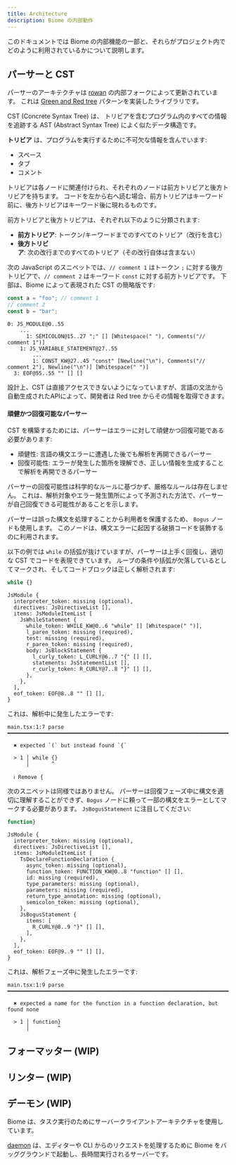 ```yaml
---
title: Architecture
description: Biome の内部動作
---
```


このドキュメントでは Biome の内部機能の一部と、それらがプロジェクト内でどのように利用されているかについて説明します。

## パーサーと CST

パーサーのアーキテクチャは [rowan] の内部フォークによって更新されています。
これは [Green and Red tree] パターンを実装したライブラリです。

CST (Concrete Syntax Tree) は、 トリビアを含むプログラム内のすべての情報を追跡する AST (Abstract Syntax Tree) によく似たデータ構造です。

**トリビア** は、プログラムを実行するために不可欠な情報を含んでいます:
- スペース
- タブ
- コメント

トリビアは各ノードに関連付けられ、それぞれのノードは前方トリビアと後方トリビアを持ちます。
コードを左から右へ読む場合、前方トリビアはキーワード前に、後方トリビアはキーワード後に現れるものです。

前方トリビアと後方トリビアは、それぞれ以下のように分類されます:
- **前方トリビア**: トークン/キーワードまでのすべてのトリビア（改行を含む）
- **後方トリビア**: 次の改行までのすべてのトリビア（その改行自体は含まない）


次の JavaScript のスニペットでは、`// comment 1` はトークン `;` に対する後方トリビアで、`// comment 2` はキーワード `const` に対する前方トリビアです。
下部は、Biome によって表現された CST の簡略版です:

```js
const a = "foo"; // comment 1
// comment 2
const b = "bar";
```

```
0: JS_MODULE@0..55
    ...
      1: SEMICOLON@15..27 ";" [] [Whitespace(" "), Comments("// comment 1")]
    1: JS_VARIABLE_STATEMENT@27..55
        ...
        1: CONST_KW@27..45 "const" [Newline("\n"), Comments("// comment 2"), Newline("\n")] [Whitespace(" ")]
  3: EOF@55..55 "" [] []
```

設計上、CST は直接アクセスできないようになっていますが、言語の文法から自動生成されたAPIによって、開発者は Red tree からその情報を取得できます。


#### 頑健かつ回復可能なパーサー

CST を構築するためには、パーサーはエラーに対して頑健かつ回復可能である必要があります:
- 頑健性: 言語の構文エラーに遭遇した後でも解析を再開できるパーサー
- 回復可能性: エラーが発生した箇所を理解でき、正しい情報を生成することで解析を再開できるパーサー

パーサーの回復可能性は科学的なルールに基づかず、厳格なルールは存在しません。
これは、解析対象やエラー発生箇所によって予測された方法で、パーサーが自己回復できる可能性があることを示します。

パーサーは誤った構文を処理することから利用者を保護するため、 `Bogus` ノードも使用します。
このノードは、構文エラーに起因する破損コードを装飾するのに利用されます。

以下の例では `while` の括弧が抜けていますが、パーサーは上手く回復し、適切な CST でコードを表現できています。
ループの条件や括弧が欠落しているとしてマークされ、そしてコードブロックは正しく解析されます:


```js
while {}
```

```
JsModule {
  interpreter_token: missing (optional),
  directives: JsDirectiveList [],
  items: JsModuleItemList [
    JsWhileStatement {
      while_token: WHILE_KW@0..6 "while" [] [Whitespace(" ")],
      l_paren_token: missing (required),
      test: missing (required),
      r_paren_token: missing (required),
      body: JsBlockStatement {
        l_curly_token: L_CURLY@6..7 "{" [] [],
        statements: JsStatementList [],
        r_curly_token: R_CURLY@7..8 "}" [] [],
      },
    },
  ],
  eof_token: EOF@8..8 "" [] [],
}
```

これは、解析中に発生したエラーです:

```
main.tsx:1:7 parse ━━━━━━━━━━━━━━━━━━━━━━━━━━━━━━━━━━━━━━━━━━━━━━━━━━━━━━━━━━━━━━━━━━━━━━━━━━━━━━━━━

  ✖ expected `(` but instead found `{`

  > 1 │ while {}
      │       ^

  ℹ Remove {
```

次のスニペットは同様ではありません。
パーサーは回復フェーズ中に構文を適切に理解することができず、`Bogus` ノードに頼って一部の構文をエラーとしてマークする必要があります。
`JsBogusStatement` に注目してください:

```js
function}
```

```
JsModule {
  interpreter_token: missing (optional),
  directives: JsDirectiveList [],
  items: JsModuleItemList [
    TsDeclareFunctionDeclaration {
      async_token: missing (optional),
      function_token: FUNCTION_KW@0..8 "function" [] [],
      id: missing (required),
      type_parameters: missing (optional),
      parameters: missing (required),
      return_type_annotation: missing (optional),
      semicolon_token: missing (optional),
    },
    JsBogusStatement {
      items: [
        R_CURLY@8..9 "}" [] [],
      ],
    },
  ],
  eof_token: EOF@9..9 "" [] [],
}
```

これは、解析フェーズ中に発生したエラーです:

```
main.tsx:1:9 parse ━━━━━━━━━━━━━━━━━━━━━━━━━━━━━━━━━━━━━━━━━━━━━━━━━━━━━━━━━━━━━━━━━━━━━━━━━━━━━━━━━

  ✖ expected a name for the function in a function declaration, but found none

  > 1 │ function}
      │         ^
```

## フォーマッター (WIP)

## リンター (WIP)

## デーモン (WIP)

Biome は、タスク実行のためにサーバークライアントアーキテクチャを使用しています。

[daemon] は、エディターや CLI からのリクエストを処理するために Biome をバッググラウンドで起動し、長時間実行されるサーバーです。


[rowan]: https://github.com/rust-analyzer/rowan
[Green and Red tree]: https://learn.microsoft.com/en-us/archive/blogs/ericlippert/persistence-facades-and-roslyns-red-green-trees
[daemon]: https://ja.wikipedia.org/wiki/%E3%83%87%E3%83%BC%E3%83%A2%E3%83%B3_(%E3%82%BD%E3%83%95%E3%83%88%E3%82%A6%E3%82%A7%E3%82%A2)
